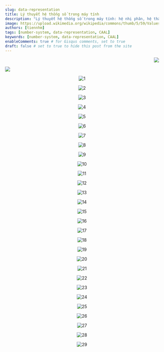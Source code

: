 ```yaml
---
slug: data-representation
title: Lý thuyết hệ thống số trong máy tính
description: "Lý thuyết hệ thống số trong máy tính: hệ nhị phân, hệ thập phân, hệ bát phân, hệ thập lục phân."
image: https://upload.wikimedia.org/wikipedia/commons/thumb/5/59/Values_of_digits_in_the_Decimal_numeral_system.svg/1280px-Values_of_digits_in_the_Decimal_numeral_system.svg.webp
authors: [tiennhm]
tags: [number-system, data-representation, CAAL]
keywords: [number-system, data-representation, CAAL]
enableComments: true # for Gisqus comments, set to true
draft: false # set to true to hide this post from the site
---
```


<p align="right">
    <img src="https://api.visitorbadge.io/api/visitors?path=https%3A%2F%2Ftiennhm.github.io%2Fblog%2Fdata-representation&label=⚪Views&labelColor=%2337d67a&countColor=%23555555&style=flat&labelStyle=upper" loading='lazy' decoding='async'/>
</p>

[![](https://img.shields.io/badge/PDF-Download-green.svg)](https://github.com/ITUTE/CAAL/raw/main/TienNHM/Slides-VN/C1-Number-systems.pdf)

<p align="center">
    <img src="https://res.cloudinary.com/df3zf2d1g/image/upload/v1702192052/docs/caal/01-data-representation-computer-arithmetic/C1-Number-systems-01_yrpbbk.webp" loading='lazy' decoding='async' alt="1"/>
</p>

<p align="center">
    <img src="https://res.cloudinary.com/df3zf2d1g/image/upload/v1702192053/docs/caal/01-data-representation-computer-arithmetic/C1-Number-systems-02_cpdnhb.webp" loading='lazy' decoding='async' alt="2"/>
</p>

<p align="center">
    <img src="https://res.cloudinary.com/df3zf2d1g/image/upload/v1702192053/docs/caal/01-data-representation-computer-arithmetic/C1-Number-systems-03_vazlup.webp" loading='lazy' decoding='async' alt="3"/>
</p>

<p align="center">
    <img src="https://res.cloudinary.com/df3zf2d1g/image/upload/v1702192053/docs/caal/01-data-representation-computer-arithmetic/C1-Number-systems-04_edjjzj.webp" loading='lazy' decoding='async' alt="4"/>
</p>

<p align="center">
    <img src="https://res.cloudinary.com/df3zf2d1g/image/upload/v1702192053/docs/caal/01-data-representation-computer-arithmetic/C1-Number-systems-05_zgfd8m.webp" loading='lazy' decoding='async' alt="5"/>
</p>

<p align="center">
    <img src="https://res.cloudinary.com/df3zf2d1g/image/upload/v1702192054/docs/caal/01-data-representation-computer-arithmetic/C1-Number-systems-06_dp3s7c.webp" loading='lazy' decoding='async' alt="6"/>
</p>

<p align="center">
    <img src="https://res.cloudinary.com/df3zf2d1g/image/upload/v1702192054/docs/caal/01-data-representation-computer-arithmetic/C1-Number-systems-07_ts1oot.webp" loading='lazy' decoding='async' alt="7"/>
</p>

<p align="center">
    <img src="https://res.cloudinary.com/df3zf2d1g/image/upload/v1702192054/docs/caal/01-data-representation-computer-arithmetic/C1-Number-systems-08_my4tmw.webp" loading='lazy' decoding='async' alt="8"/>
</p>

<p align="center">
    <img src="https://res.cloudinary.com/df3zf2d1g/image/upload/v1702192054/docs/caal/01-data-representation-computer-arithmetic/C1-Number-systems-09_j3zdmw.webp" loading='lazy' decoding='async' alt="9"/>
</p>

<p align="center">
    <img src="https://res.cloudinary.com/df3zf2d1g/image/upload/v1702192055/docs/caal/01-data-representation-computer-arithmetic/C1-Number-systems-10_rimzst.webp" loading='lazy' decoding='async' alt="10"/>
</p>

<p align="center">
    <img src="https://res.cloudinary.com/df3zf2d1g/image/upload/v1702192065/docs/caal/01-data-representation-computer-arithmetic/C1-Number-systems-11_uxxoqb.webp" loading='lazy' decoding='async' alt="11"/>
</p>

<p align="center">
    <img src="https://res.cloudinary.com/df3zf2d1g/image/upload/v1702192065/docs/caal/01-data-representation-computer-arithmetic/C1-Number-systems-12_tzqwyb.webp" loading='lazy' decoding='async' alt="12"/>
</p>

<p align="center">
    <img src="https://res.cloudinary.com/df3zf2d1g/image/upload/v1702192065/docs/caal/01-data-representation-computer-arithmetic/C1-Number-systems-13_baby4a.webp" loading='lazy' decoding='async' alt="13"/>
</p>

<p align="center">
    <img src="https://res.cloudinary.com/df3zf2d1g/image/upload/v1702192066/docs/caal/01-data-representation-computer-arithmetic/C1-Number-systems-14_zdferu.webp" loading='lazy' decoding='async' alt="14"/>
</p>

<p align="center">
    <img src="https://res.cloudinary.com/df3zf2d1g/image/upload/v1702192066/docs/caal/01-data-representation-computer-arithmetic/C1-Number-systems-15_n6fpnf.webp" loading='lazy' decoding='async' alt="15"/>
</p>

<p align="center">
    <img src="https://res.cloudinary.com/df3zf2d1g/image/upload/v1702192066/docs/caal/01-data-representation-computer-arithmetic/C1-Number-systems-16_lhclki.webp" loading='lazy' decoding='async' alt="16"/>
</p>

<p align="center">
    <img src="https://res.cloudinary.com/df3zf2d1g/image/upload/v1702192066/docs/caal/01-data-representation-computer-arithmetic/C1-Number-systems-17_qr5esm.webp" loading='lazy' decoding='async' alt="17"/>
</p>

<p align="center">
    <img src="https://res.cloudinary.com/df3zf2d1g/image/upload/v1702192066/docs/caal/01-data-representation-computer-arithmetic/C1-Number-systems-18_rhoxid.webp" loading='lazy' decoding='async' alt="18"/>
</p>

<p align="center">
    <img src="https://res.cloudinary.com/df3zf2d1g/image/upload/v1702192067/docs/caal/01-data-representation-computer-arithmetic/C1-Number-systems-19_x3pzij.webp" loading='lazy' decoding='async' alt="19"/>
</p>

<p align="center">
    <img src="https://res.cloudinary.com/df3zf2d1g/image/upload/v1702192074/docs/caal/01-data-representation-computer-arithmetic/C1-Number-systems-20_a3jdr1.webp" loading='lazy' decoding='async' alt="20"/>
</p>

<p align="center">
    <img src="https://res.cloudinary.com/df3zf2d1g/image/upload/v1702192074/docs/caal/01-data-representation-computer-arithmetic/C1-Number-systems-21_wlfn4x.webp" loading='lazy' decoding='async' alt="21"/>
</p>

<p align="center">
    <img src="https://res.cloudinary.com/df3zf2d1g/image/upload/v1702192075/docs/caal/01-data-representation-computer-arithmetic/C1-Number-systems-22_s3szc5.webp" loading='lazy' decoding='async' alt="22"/>
</p>

<p align="center">
    <img src="https://res.cloudinary.com/df3zf2d1g/image/upload/v1702192075/docs/caal/01-data-representation-computer-arithmetic/C1-Number-systems-23_b7pqpe.webp" loading='lazy' decoding='async' alt="23"/>
</p>

<p align="center">
    <img src="https://res.cloudinary.com/df3zf2d1g/image/upload/v1702192052/docs/caal/01-data-representation-computer-arithmetic/C1-Number-systems-24_cjlak9.webp" loading='lazy' decoding='async' alt="24"/>
</p>

<p align="center">
    <img src="https://res.cloudinary.com/df3zf2d1g/image/upload/v1702192052/docs/caal/01-data-representation-computer-arithmetic/C1-Number-systems-25_g5ygkq.webp" loading='lazy' decoding='async' alt="25"/>
</p>

<p align="center">
    <img src="https://res.cloudinary.com/df3zf2d1g/image/upload/v1702192052/docs/caal/01-data-representation-computer-arithmetic/C1-Number-systems-26_demfqv.webp" loading='lazy' decoding='async' alt="26"/>
</p>

<p align="center">
    <img src="https://res.cloudinary.com/df3zf2d1g/image/upload/v1702192054/docs/caal/01-data-representation-computer-arithmetic/C1-Number-systems-27_a3abog.webp" loading='lazy' decoding='async' alt="27"/>
</p>

<p align="center">
    <img src="https://res.cloudinary.com/df3zf2d1g/image/upload/v1702192053/docs/caal/01-data-representation-computer-arithmetic/C1-Number-systems-28_ijwwjc.webp" loading='lazy' decoding='async' alt="28"/>
</p>

<p align="center">
    <img src="https://res.cloudinary.com/df3zf2d1g/image/upload/v1702192053/docs/caal/01-data-representation-computer-arithmetic/C1-Number-systems-29_j7j67i.webp" loading='lazy' decoding='async' alt="29"/>
</p>
